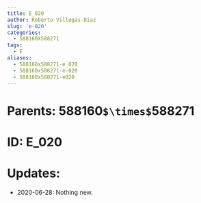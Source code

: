 ```yaml
---
title: E_020
author: Roberto Villegas-Diaz
slug: 'e-020'
categories:
  - 588160X588271
tags:
  - E
aliases:
  - 588160x588271-e_020
  - 588160x588271-e-020
  - 588160x588271-e020
---
```


# **Parents**: 588160`$\times$`588271
# **ID**: E_020
# **Updates**: 
 - 2020-06-28: Nothing new.
